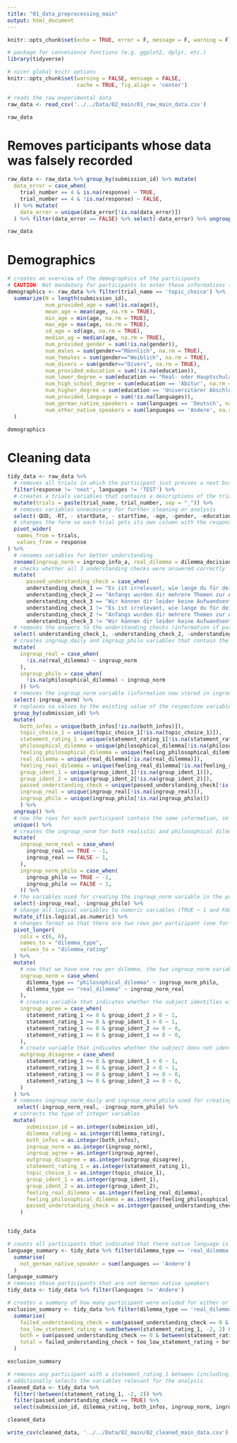 ```yaml
---
title: "01_data_preprocessing_main"
output: html_document
---
```


```r

knitr::opts_chunk$set(echo = TRUE, error = F, message = F, warning = F)

```

```r

# package for convenience functions (e.g. ggplot2, dplyr, etc.)
library(tidyverse)

# nicer global knitr options
knitr::opts_chunk$set(warning = FALSE, message = FALSE, 
                      cache = TRUE, fig.align = 'center')
```


```r
# reads the raw experimental data
raw_data <- read_csv('../../Data/02_main/01_raw_main_data.csv')

raw_data
```

# Removes participants whose data was falsely recorded
```r
raw_data <- raw_data %>% group_by(submission_id) %>% mutate(
  data_error = case_when(
    trial_number == 4 & is.na(response) ~ TRUE,
    trial_number == 4 & !is.na(response) ~ FALSE,
  )) %>% mutate(
    data_error = unique(data_error[!is.na(data_error)])
  ) %>% filter(data_error == FALSE) %>% select(-data_error) %>% ungroup()

raw_data
```


# Demographics

```r
# creates an overview of the demographics of the participants
# CAUTION: Not mandatory for participants to enter these informations (therefore na values possible)
demographics <- raw_data %>% filter(trial_name == 'topic_choice') %>%
  summarize(N = length(submission_id),
            num_provided_age = sum(!is.na(age)),
            mean_age = mean(age, na.rm = TRUE),
            min_age = min(age, na.rm = TRUE),
            max_age = max(age, na.rm = TRUE),
            sd_age = sd(age, na.rm = TRUE),
            median_ag = median(age, na.rm = TRUE),
            num_provided_gender = sum(!is.na(gender)),
            num_males = sum(gender=="Männlich", na.rm = TRUE),
            num_females = sum(gender=="Weiblich", na.rm = TRUE),
            num_divers = sum(gender=="Divers", na.rm = TRUE),
            num_provided_education = sum(!is.na(education)),
            num_lower_degree = sum(education == "Real- oder Hauptschulabschluss", na.rm = TRUE),
            num_high_school_degree = sum(education == 'Abitur', na.rm = TRUE),
            num_higher_degree = sum(education == 'Universitärer Abschluss', na.rm = TRUE),
            num_provided_language = sum(!is.na(languages)),
            num_german_native_speakers = sum(languages == 'Deutsch', na.rm = TRUE),
            num_other_native_speakers = sum(languages == 'Andere', na.rm = TRUE)
  )

demographics
```


# Cleaning data

```r
tidy_data <- raw_data %>% 
  # removes all trials in which the participant just presses a next button and all test submissions
  filter(response != 'next', languages != 'TEST') %>%
  # creates a trials variables that contains a descriptions of the trial in the shape trialName_trialNumber
  mutate(trials = paste(trial_name, trial_number, sep = "_")) %>%
  # removes variables unnecessary for further cleaning or analysis
  select(-QUD, -RT, - startDate, - startTime, -age, -gender, -education, -question, -option1, -option2, -trial_name, -trial_number, -experiment_id) %>%
  # changes the form so each trial gets its own column with the response as value
  pivot_wider(
   names_from = trials,
   values_from = response
) %>%
  # renames variables for better understanding
  rename(ingroup_norm = ingroup_info_a, real_dilemma = dilemma_decision1_4, philosophical_dilemma = dilemma_decision2_4, feeling_real_dilemma = dilemma_decision1_5, feeling_philosophical_dilemma = dilemma_decision2_5) %>%
  # checks whether all 3 understanding checks were answered correctly
  mutate(
      passed_understanding_check = case_when(
      understanding_check_1 == "Es ist irrelevant, wie lange du für deine Antworten benötigt hast."&
      understanding_check_2 == "Anfangs wurden dir mehrere Themen zur Auswahl gestellt." &
      understanding_check_3 == "Wir können dir leider keine Aufwandsentschädigung oder VP Stunden anbieten, sind dir aber sehr dankbar." ~ TRUE,
      understanding_check_1 != "Es ist irrelevant, wie lange du für deine Antworten benötigt hast."|
      understanding_check_2 != "Anfangs wurden dir mehrere Themen zur Auswahl gestellt." |
      understanding_check_3 != "Wir können dir leider keine Aufwandsentschädigung oder VP Stunden anbieten, sind dir aber sehr dankbar." ~ FALSE)) %>%
  # removes the answers to the understanding checks (information if passed now contained in passed_understanding_check)
  select(-understanding_check_1, -understanding_check_2, -understanding_check_3) %>%
  # creates ingroup_daily and ingroup_philo variables that contain the ingroup norm in the rows of their dilemma version
  mutate(
    ingroup_real = case_when(
      !is.na(real_dilemma) ~ ingroup_norm
    ),
    ingroup_philo = case_when(
      !is.na(philosophical_dilemma) ~ ingroup_norm
    )) %>%
  # removes the ingroup_norm variable (information now stored in ingroup_philo and ingroup_real)
  select(-ingroup_norm) %>%
  # replaces na values by the existing value of the respective variable in other rows of the subject
  group_by(submission_id) %>%
  mutate(
    both_infos = unique(both_infos[!is.na(both_infos)]),
    topic_choice_1 = unique(topic_choice_1[!is.na(topic_choice_1)]),
    statement_rating_1 = unique(statement_rating_1[!is.na(statement_rating_1)]),
    philosophical_dilemma = unique(philosophical_dilemma[!is.na(philosophical_dilemma)]),
    feeling_philosophical_dilemma = unique(feeling_philosophical_dilemma[!is.na(feeling_philosophical_dilemma)]),
    real_dilemma = unique(real_dilemma[!is.na(real_dilemma)]),
    feeling_real_dilemma = unique(feeling_real_dilemma[!is.na(feeling_real_dilemma)]),
    group_ident_1 = unique(group_ident_1[!is.na(group_ident_1)]),
    group_ident_2 = unique(group_ident_2[!is.na(group_ident_2)]),
    passed_understanding_check = unique(passed_understanding_check[!is.na(passed_understanding_check)]),
    ingroup_real = unique(ingroup_real[!is.na(ingroup_real)]),
    ingroup_philo = unique(ingroup_philo[!is.na(ingroup_philo)])
    ) %>%
  ungroup() %>%
  # now the rows for each participant contain the same information, so they can be merged to obtain 1 row per participant
  unique() %>%
  # creates the ingroup_norm for both realistic and philosophical dilemma according to the coding of the original study: -1 if ingroup prefers active action (e.g. changing the direction of the train) and 1 if ingroup prefers passive action (e.g. not changing the direction of the train)
  mutate(
    ingroup_norm_real = case_when(
      ingroup_real == TRUE ~ -1,
      ingroup_real == FALSE ~ 1,
    ),
    ingroup_norm_philo = case_when(
      ingroup_philo == TRUE ~ -1,
      ingroup_philo == FALSE ~ 1,
    )) %>%
  # the variables used for creating the ingroup_norm variable in the previous step can now be dropped (info is contained in ingroup_norm)
  select(-ingroup_real, -ingroup_philo) %>%
  # change all logical variables to numeric variables (TRUE ~ 1 and FALSE ~ 0)
  mutate_if(is.logical,as.numeric) %>%
  # changes format so that there are two rows per participant (one for each dilemma) and creates the variable dilemma_version (denoting the type of dilemma) and dilemma_rating (the participant's decision for that dilemma)
  pivot_longer(
    cols = c(6, 8),
    names_to = "dilemma_type",
    values_to = "dilemma_rating"
  ) %>%
  mutate(
    # now that we have one row per dilemma, the two ingroup_norm variables (daily and philo) can be reduced to one ingroup_norm variable
    ingroup_norm = case_when(
      dilemma_type == "philosophical_dilemma" ~ ingroup_norm_philo,
      dilemma_type == "real_dilemma" ~ ingroup_norm_real
    ),
    # creates variable that indicates whether the subject identifies with its ingroup
    ingroup_agree = case_when(
      statement_rating_1 <= 0 & group_ident_2 > 0 ~ 1,
      statement_rating_1 >= 0 & group_ident_1 > 0 ~ 1,
      statement_rating_1 <= 0 & group_ident_2 <= 0 ~ 0,
      statement_rating_1 >= 0 & group_ident_1 <= 0 ~ 0,
    ),
    # create variable that indicates whether the subject does not identify with its outgroup (again: statement_rating_1 = 0 not necessary)
    outgroup_disagree = case_when(
      statement_rating_1 <= 0 & group_ident_1 < 0 ~ 1,
      statement_rating_1 >= 0 & group_ident_2 < 0 ~ 1,
      statement_rating_1 <= 0 & group_ident_1 >= 0 ~ 0,
      statement_rating_1 >= 0 & group_ident_2 >= 0 ~ 0,
    )
  ) %>%
  # removes ingroup_norm_daily and ingroup_norm_philo used for creating the one ingroup_norm variable
   select(-ingroup_norm_real, -ingroup_norm_philo) %>%
  # corrects the type of integer variables
  mutate(
      submission_id = as.integer(submission_id),
      dilemma_rating = as.integer(dilemma_rating),
      both_infos = as.integer(both_infos),
      ingroup_norm = as.integer(ingroup_norm),
      ingroup_agree = as.integer(ingroup_agree),
      outgroup_disagree = as.integer(outgroup_disagree),
      statement_rating_1 = as.integer(statement_rating_1),
      topic_choice_1 = as.integer(topic_choice_1),
      group_ident_1 = as.integer(group_ident_1),
      group_ident_2 = as.integer(group_ident_2),
      feeling_real_dilemma = as.integer(feeling_real_dilemma),
      feeling_philosophical_dilemma = as.integer(feeling_philosophical_dilemma),
      passed_understanding_check = as.integer(passed_understanding_check)
    )


tidy_data
```

```r
# counts all participants that indicated that there native language is not German
language_summary <- tidy_data %>% filter(dilemma_type == 'real_dilemma') %>% 
  summarise(
    not_german_native_speaker = sum(languages == 'Andere')
  )
language_summary
# removes those participants that are not German native speakers
tidy_data <- tidy_data %>% filter(languages != 'Andere')

# creates a summary of how many participant were exluded for either or both reasons
exclusion_summary <- tidy_data %>% filter(dilemma_type == 'real_dilemma') %>%
  summarise(
    failed_understanding_check = sum(passed_understanding_check == 0 & !between(statement_rating_1, -2, 2)),
    too_low_statement_rating = sum(between(statement_rating_1, -2, 2) & passed_understanding_check != 0),
    both = sum(passed_understanding_check == 0 & between(statement_rating_1, -2, 2)),
    total = failed_understanding_check + too_low_statement_rating + both
  )

exclusion_summary
```

```r
# removes any participant with a statement_rating_1 between (including) -2 and 2 and all that failed the understanding check
# additionally selects the variables relevant for the analysis
cleaned_data <- tidy_data %>% 
  filter(!between(statement_rating_1, -2, 2)) %>%
  filter(passed_understanding_check == TRUE) %>% 
  select(submission_id, dilemma_rating, both_infos, ingroup_norm, ingroup_agree, outgroup_disagree, dilemma_type)

cleaned_data

write_csv(cleaned_data, '../../Data/02_main/02_cleaned_main_data.csv')
```